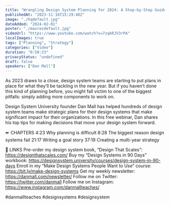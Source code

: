 ```yaml
---
title: "Wrangling Design System Planning for 2024: A Step-by-Step Guide"
publishedAt: "2023-11-16T15:29:48Z"
image: "./hqdefault.jpg"
dateAdded: "2024-02-01"
poster: "./maxresdefault.jpg"
videoUrl: "https://www.youtube.com/watch?v=7zqkRJV3rPA"
localImages: true
tags: ["Planning", "Strategy"]
categories: ["Video"]
duration: "0:58:23"
privacyStatus: "undefined"
draft: false
speakers: ["Dan Mall"]
---
```

​As 2023 draws to a close, design system teams are starting to put plans in place for what they’ll be tackling in the new year. But if you haven’t done this kind of planning before, you might fall victim to one of the biggest pitfalls: simply adding more components to work on.

​Design System University founder Dan Mall has helped hundreds of design system teams make strategic plans for their design systems that make significant impact for their organizations. In this free webinar, Dan shares his top tips for making decisions that move your design system forward.

⏩ CHAPTERS
4:23 Why planning is difficult
8:28 The biggest reason design systems fail
21:17 Writing a goal story
37:19 Creating a multi-year strategy

🔗 LINKS
Pre-order my design system book, “Design That Scales”: https://designthatscales.com/
Buy my “Design Systems in 90 Days” workbook: https://designsystem.university/courses/design-system-in-90-days
Enroll in my “Make Design Systems People Want to Use” course: https://bit.ly/make-design-systems
Get my weekly newsletter: https://danmall.com/newsletter/
Follow me on Twitter: https://twitter.com/danmall
Follow me on Instagram: https://www.instagram.com/danmallteaches/

#danmallteaches #designsystems #designsystem

